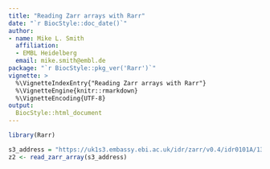 ```yaml
---
title: "Reading Zarr arrays with Rarr"
date: "`r BiocStyle::doc_date()`"
author:
- name: Mike L. Smith
  affiliation:  
  - EMBL Heidelberg
  email: mike.smith@embl.de
package: "`r BiocStyle::pkg_ver('Rarr')`"
vignette: >
  %\VignetteIndexEntry{"Reading Zarr arrays with Rarr"}
  %\VignetteEngine{knitr::rmarkdown}
  %\VignetteEncoding{UTF-8}
output: 
  BiocStyle::html_document
---
```


```r
library(Rarr)
```

```r
s3_address = "https://uk1s3.embassy.ebi.ac.uk/idr/zarr/v0.4/idr0101A/13457539.zarr/1"
z2 <- read_zarr_array(s3_address)
```